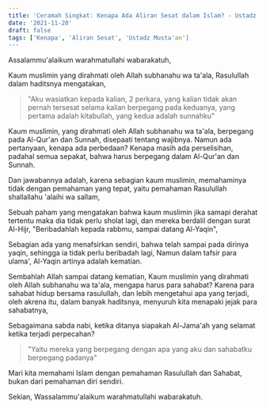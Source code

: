 ```yaml
---
title: 'Ceramah Singkat: Kenapa Ada Aliran Sesat dalam Islam? - Ustadz Musta''an, Lc.'
date: '2021-11-20'
draft: false
tags: ['Kenapa', 'Aliran Sesat', 'Ustadz Musta'an']
---
```


Assalammu'alaikum warahmatullahi wabarakatuh,

Kaum muslimin yang dirahmati oleh Allah subhanahu wa ta'ala, Rasulullah dalam haditsnya mengatakan,

> "Aku wasiatkan kepada kalian, 2 perkara, yang kalian tidak akan pernah tersesat selama kalian berpegang pada keduanya, yang pertama adalah kitabullah, yang kedua adalah sunnahku"

Kaum muslimin, yang dirahmati oleh Allah subhanahu wa ta'ala, berpegang pada Al-Qur'an dan Sunnah, disepaati tentang wajibnya. Namun ada pertanyaan, kenapa ada perbedaan? Kenapa masih ada perselisihan, padahal semua sepakat, bahwa harus berpegang dalam Al-Qur'an dan Sunnah.

Dan jawabannya adalah, karena sebagian kaum muslimin, memahaminya tidak dengan pemahaman yang tepat, yaitu pemahaman Rasulullah shallallahu 'alaihi wa sallam,

Sebuah paham yang mengatakan bahwa kaum muslimin jika samapi derahat tertentu maka dia tidak perlu sholat lagi, dan mereka berdalil dengan surat Al-Hijr, "Beribadahlah kepada rabbmu, sampai datang Al-Yaqin",

Sebagian ada yang menafsirkan sendiri, bahwa telah sampai pada dirinya yaqin, sehingga ia tidak perlu beribadah lagi, Namun dalam tafsir para ulama', Al-Yaqin artinya adalah kematian.

Sembahlah Allah sampai datang kematian, Kaum muslimin yang dirahmati oleh Allah subhanahu wa ta'ala, mengapa harus para sahabat? Karena para sahabat hidup bersama rasulullah, dan lebih mengetahui apa yang terjadi, oleh akrena itu, dalam banyak haditsnya, menyuruh kita menapaki jejak para sahabatnya,

Sebagaimana sabda nabi, ketika ditanya siapakah Al-Jama'ah yang selamat ketika terjadi perpecahan?

> "Yaitu mereka yang berpegang dengan apa yang aku dan sahabatku berpegang padanya"

Mari kita memahami Islam dengan pemahaman Rasulullah dan Sahabat, bukan dari pemahaman diri sendiri.

Sekian, Wassalammu'alaikum warahmatullahi wabarakatuh.
